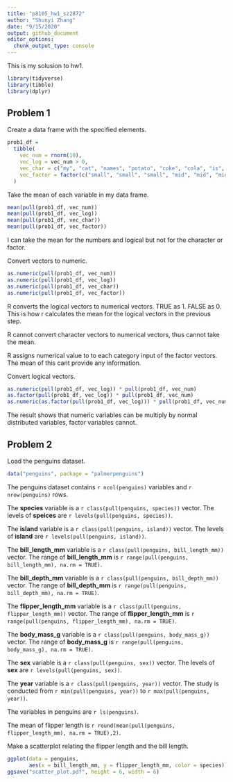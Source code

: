 ```yaml
---
title: "p8105_hw1_sz2872"
author: "Shunyi Zhang"
date: "9/15/2020"
output: github_document
editor_options: 
  chunk_output_type: console
---
```


This is my solusion to hw1. 

```r
library(tidyverse)
library(tibble)
library(dplyr)
```

## Problem 1

Create a data frame with the specified elements. 

```r
prob1_df = 
  tibble(
    vec_num = rnorm(10),
    vec_log = vec_num > 0,
    vec_char = c("my", "cat", "names", "potato", "coke", "cola", "is", "a", "black", "kitty"),
    vec_factor = factor(c("small", "small", "small", "mid", "mid", "mid", "mid", "large", "large", "large"))
  )
```

Take the mean of each variable in my data frame.

```r
mean(pull(prob1_df, vec_num))
mean(pull(prob1_df, vec_log))
mean(pull(prob1_df, vec_char))
mean(pull(prob1_df, vec_factor))
```

I can take the mean for the numbers and logical but not for the character or factor. 

Convert vectors to numeric.

```r
as.numeric(pull(prob1_df, vec_num))
as.numeric(pull(prob1_df, vec_log))
as.numeric(pull(prob1_df, vec_char))
as.numeric(pull(prob1_df, vec_factor))
```

R converts the logical vectors to numerical vectors. TRUE as 1. FALSE as 0. This is how r calculates the mean for the logical vectors in the previous step. 

R cannot convert character vectors to numerical vectors, thus cannot take the mean.

R assigns numerical value to to each category input of the factor vectors. The mean of this cant provide any information.  

Convert logical vectors.

```r
as.numeric(pull(prob1_df, vec_log)) * pull(prob1_df, vec_num)
as.factor(pull(prob1_df, vec_log)) * pull(prob1_df, vec_num)
as.numeric(as.factor(pull(prob1_df, vec_log))) * pull(prob1_df, vec_num)
```

The result shows that numeric variables can be multiply by normal distributed variables, factor variables cannot. 

## Problem 2

Load the penguins dataset.

```r
data("penguins", package = "palmerpenguins")
```

The penguins dataset contains `r ncol(penguins)` variables and `r nrow(penguins)` rows.

The **species** variable is a `r class(pull(penguins, species))` vector. The levels of **speices** are `r levels(pull(penguins, species))`. 

The **island** variable is a `r class(pull(penguins, island))` vector. The levels of **island** are `r levels(pull(penguins, island))`. 

The **bill_length_mm** variable is a `r class(pull(penguins, bill_length_mm))` vector. The range of **bill_length_mm** is `r range(pull(penguins, bill_length_mm), na.rm = TRUE)`. 

The **bill_depth_mm** variable is a `r class(pull(penguins, bill_depth_mm))` vector. The range of **bill_depth_mm** is `r range(pull(penguins, bill_depth_mm), na.rm = TRUE)`. 

The **flipper_length_mm** variable is a `r class(pull(penguins, flipper_length_mm))` vector. The range of **flipper_length_mm** is `r range(pull(penguins, flipper_length_mm), na.rm = TRUE)`. 

The **body_mass_g** variable is a `r class(pull(penguins, body_mass_g))` vector. The range of **body_mass_g** is `r range(pull(penguins, body_mass_g), na.rm = TRUE)`. 

The **sex** variable is a `r class(pull(penguins, sex))` vector. The levels of **sex** are `r levels(pull(penguins, sex))`. 

The **year** variable is a `r class(pull(penguins, year))` vector. The study is conducted from `r min(pull(penguins, year))` to `r max(pull(penguins, year))`. 

The variables in penguins are `r ls(penguins)`.

The mean of flipper length is `r round(mean(pull(penguins, flipper_length_mm), na.rm = TRUE),2)`.

Make a scatterplot relating the flipper length and the bill length. 

```r
ggplot(data = penguins, 
       aes(x = bill_length_mm, y = flipper_length_mm, color = species)) + geom_point()
ggsave("scatter_plot.pdf", height = 6, width = 6)
```
